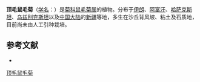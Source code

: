 {{Speciesbox
| name = 顶毛鼠毛菊
| status = 
| status_system = 
| image = 
| genus = Epilasia
| species = acrolasia
| authority = (Bunge) C. B. Clarke
}}

'''顶毛鼠毛菊'''（[[学名|学名]]：{{lang|la|''Epilasia acrolasia''}}）是[[菊科|菊科]][[鼠毛菊属|鼠毛菊属]]的植物。分布于[[伊朗|伊朗]]、[[阿富汗|阿富汗]]、[[哈萨克斯坦|哈萨克斯坦]]、[[乌兹别克斯坦|乌兹别克斯坦]]以及[[中国大陆|中国大陆]]的[[新疆|新疆]]等地，多生在沙丘背风坡、粘土及石质地，目前尚未由人工引种栽培。

== 参考文献 ==
<div class="references-small">
* {{cite web| url =http://www.bioinfo.cn/db05/KmzwSpecies.php?action=view&id=3560| title =顶毛鼠毛菊| work =《中国高等植物数据库全库》| publisher =中国科学院微生物研究所| author =昆明植物研究所| accessdate =2009-02-25| deadurl =yes| archiveurl =https://web.archive.org/web/20160305044127/http://www.bioinfo.cn/db05/KmzwSpecies.php?action=view&id=3560| archivedate =2016-03-05}}
</div>
{{Taxonbar|from=Q15230649}}

[[Category:鼠毛菊属|顶毛鼠毛菊]]


{{植物小作品}}